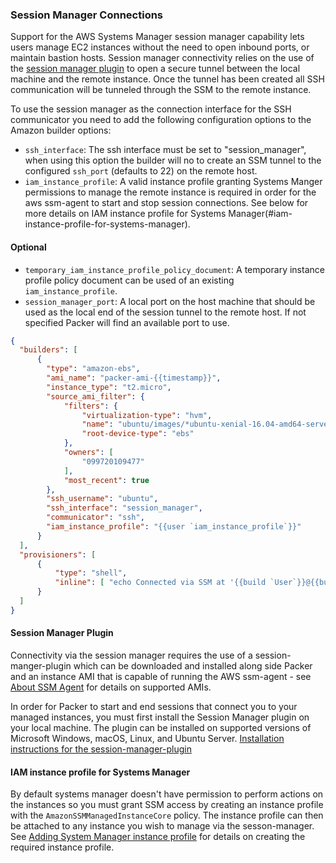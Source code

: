 ### Session Manager Connections

Support for the AWS Systems Manager session manager capability lets users manage EC2 instances without the need to open inbound ports, or maintain bastion hosts. Session manager connectivity relies on the use of the [session manager plugin](#session-manager-plugin) to open a secure tunnel between the local machine and the remote instance. Once the tunnel has been created all SSH communication will be tunneled through the SSM to the remote instance.

To use the session manager as the connection interface for the SSH communicator you need to add the following configuration options to the Amazon builder options:

 * `ssh_interface`: The ssh interface must be set to "session_manager", when using this option the builder will no to create an SSM tunnel to the configured `ssh_port` (defaults to 22) on the remote host.
 * `iam_instance_profile`: A valid instance profile granting Systems Manger permissions to manage the remote instance is required in order for the aws ssm-agent to start and stop session connections. See below for more details on IAM instance profile for Systems Manager(#iam-instance-profile-for-systems-manager).

#### Optional
 * `temporary_iam_instance_profile_policy_document`: A temporary instance profile policy document can be used of an existing `iam_instance_profile`.
 * `session_manager_port`: A local port on the host machine that should be used as the local end of the session tunnel to the remote host. If not specified Packer will find an available port to use.

```json
{
  "builders": [
      {
        "type": "amazon-ebs",
        "ami_name": "packer-ami-{{timestamp}}",
        "instance_type": "t2.micro",
        "source_ami_filter": {
            "filters": {
                "virtualization-type": "hvm",
                "name": "ubuntu/images/*ubuntu-xenial-16.04-amd64-server-*",
                "root-device-type": "ebs"
            },
            "owners": [
                "099720109477"
            ],
            "most_recent": true
        },
        "ssh_username": "ubuntu",
        "ssh_interface": "session_manager",
        "communicator": "ssh",
        "iam_instance_profile": "{{user `iam_instance_profile`}}"
      }
  ],
  "provisioners": [
      {
          "type": "shell",
          "inline": [ "echo Connected via SSM at '{{build `User`}}@{{build `Host`}}:{{build `Port`}}'" ]
      }
  ]
}
```

#### Session Manager Plugin
Connectivity via the session manager requires the use of a session-manger-plugin which can be downloaded and installed along side Packer and an instance AMI that is capable of running the AWS ssm-agent - see [About SSM Agent](https://docs.aws.amazon.com/systems-manager/latest/userguide/prereqs-ssm-agent.html) for details on supported AMIs.


In order for Packer to start and end sessions that connect you to your managed instances, you must first install the Session Manager plugin on your local machine. The plugin can be installed on supported versions of Microsoft Windows, macOS, Linux, and Ubuntu Server.
[Installation instructions for the session-manager-plugin](https://docs.aws.amazon.com/systems-manager/latest/userguide/session-manager-working-with-install-plugin.html)

#### IAM instance profile for Systems Manager
By default systems manager doesn't have permission to perform actions on the instances so you must grant SSM access by creating an instance profile with the `AmazonSSMManagedInstanceCore` policy. The instance profile can then be attached to any instance you wish to manage via the sesson-manager. See [Adding System Manager instance profile](https://docs.aws.amazon.com/systems-manager/latest/userguide/setup-instance-profile.html#instance-profile-add-permissions) for details on creating the required instance profile.
